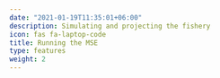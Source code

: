 ```yaml
---
date: "2021-01-19T11:35:01+06:00"
description: Simulating and projecting the fishery
icon: fas fa-laptop-code
title: Running the MSE
type: features
weight: 2
---
```

